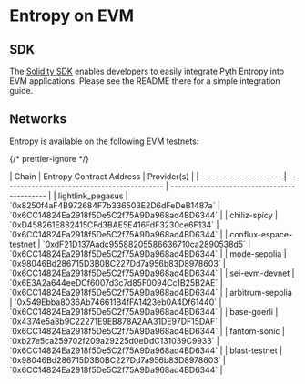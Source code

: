 # Entropy on EVM

## SDK

The [Solidity SDK](https://github.com/pyth-network/pyth-crosschain/tree/main/target_chains/ethereum/entropy_sdk/solidity#pyth-entropy-solidity-sdk) enables developers to easily integrate Pyth Entropy into EVM applications.
Please see the README there for a simple integration guide.

## Networks

Entropy is available on the following EVM testnets:

{/* prettier-ignore */}
<div className="nx-block nx-overflow-x-scroll nextra-scrollbar nx-mt-6 nx-p-0 first:nx-mt-0">
| Chain                  | Entropy Contract Address                     | Provider(s)                                  |
| ---------------------- | -------------------------------------------- | -------------------------------------------- |
| lightlink_pegasus      | `0x8250f4aF4B972684F7b336503E2D6dFeDeB1487a` | `0x6CC14824Ea2918f5De5C2f75A9Da968ad4BD6344` |
| chiliz-spicy           | `0xD458261E832415CFd3BAE5E416FdF3230ce6F134` | `0x6CC14824Ea2918f5De5C2f75A9Da968ad4BD6344` |
| conflux-espace-testnet | `0xdF21D137Aadc95588205586636710ca2890538d5` | `0x6CC14824Ea2918f5De5C2f75A9Da968ad4BD6344` |
| mode-sepolia           | `0x98046Bd286715D3B0BC227Dd7a956b83D8978603` | `0x6CC14824Ea2918f5De5C2f75A9Da968ad4BD6344` |
| sei-evm-devnet         | `0x6E3A2a644eeDCf6007d3c7d85F0094Cc1B25B2AE` | `0x6CC14824Ea2918f5De5C2f75A9Da968ad4BD6344` |
| arbitrum-sepolia       | `0x549Ebba8036Ab746611B4fFA1423eb0A4Df61440` | `0x6CC14824Ea2918f5De5C2f75A9Da968ad4BD6344` |
| base-goerli            | `0x4374e5a8b9C22271E9EB878A2AA31DE97DF15DAF` | `0x6CC14824Ea2918f5De5C2f75A9Da968ad4BD6344` |
| fantom-sonic           | `0xb27e5ca259702f209a29225d0eDdC131039C9933` | `0x6CC14824Ea2918f5De5C2f75A9Da968ad4BD6344` |
| blast-testnet          | `0x98046Bd286715D3B0BC227Dd7a956b83D8978603` | `0x6CC14824Ea2918f5De5C2f75A9Da968ad4BD6344` |
</div>
